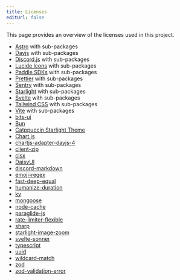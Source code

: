 ```yaml
---
title: Licenses
editUrl: false
---
```



<LegalLinks exclude="terms" />

This page provides an overview of the licenses used in this project.

- [Astro](https://astro.build/) with sub-packages
- [Dayjs](https://day.js.org/) with sub-packages
- [Discord.js](https://discord.js.org/) with sub-packages
- [Lucide Icons](https://lucide.dev/) with sub-packages
- [Paddle SDKs](https://github.com/PaddleHQ) with sub-packages
- [Prettier](https://prettier.io/) with sub-packages
- [Sentry](https://sentry.io/) with sub-packages
- [Starlight](https://starlight.astro.build/) with sub-packages
- [Svelte](https://svelte.dev/) with sub-packages
- [Tailwind CSS](https://tailwindcss.com/) with sub-packages
- [Vite](https://vitejs.dev/) with sub-packages
- [bits-ui](https://bits-ui.com/)
- [Bun](https://bun.sh/)
- [Catppuccin Starlight Theme](https://github.com/catppuccin/starlight)
- [Chart.js](https://www.chartjs.org/)
- [chartjs-adapter-dayjs-4](https://www.npmjs.com/package/chartjs-adapter-dayjs-4)
- [client-zip](https://www.npmjs.com/package/client-zip)
- [clsx](https://npmjs.com/package/clsx)
- [DaisyUI](https://daisyui.com/)
- [discord-markdown](https://npmjs.com/package/discord-markdown)
- [emoji-regex](https://www.npmjs.com/package/emoji-regex)
- [fast-deep-equal](https://npmjs.com/package/fast-deep-equal)
- [humanize-duration](https://www.npmjs.com/package/humanize-duration)
- [ky](https://github.com/sindresorhus/ky)
- [mongoose](https://mongoosejs.com/)
- [node-cache](https://www.npmjs.com/package/node-cache)
- [paraglide-js](https://github.com/opral/inlang-paraglide-js)
- [rate-limiter-flexible](https://npmjs.com/package/rate-limiter-flexible)
- [sharp](https://sharp.pixelplumbing.com/)
- [starlight-image-zoom](https://github.com/HiDeoo/starlight-image-zoom)
- [svelte-sonner](https://github.com/wobsoriano/svelte-sonner)
- [typescript](https://www.typescriptlang.org/)
- [uuid](https://www.npmjs.com/package/uuid)
- [wildcard-match](https://www.npmjs.com/package/wildcard-match)
- [zod](https://zod.dev/)
- [zod-validation-error](https://www.npmjs.com/package/zod-validation-error)
